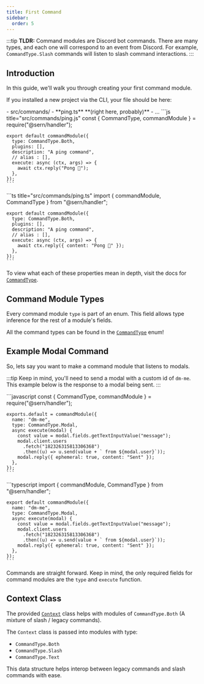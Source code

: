 ```yaml
---
title: First Command
sidebar:
  order: 5
---
```


:::tip
**TLDR:** Command modules are Discord bot commands. There are many types, and each one will correspond to an event from Discord. For example, `CommandType.Slash` commands will listen to slash command interactions.
:::

## Introduction

In this guide, we'll walk you through creating your first command module.

If you installed a new project via the CLI, your file should be here:


<FileTree>
- src/commands/
    - **ping.ts** **(right here, probably)**
- ...
</FileTree>


<Tabs syncKey="language-preference">
  <TabItem value="js" label="JavaScript">
    ```js title="src/commands/ping.js"
    const { CommandType, commandModule } = require("@sern/handler");

    export default commandModule({
      type: CommandType.Both,
      plugins: [],
      description: "A ping command",
      // alias : [],
      execute: async (ctx, args) => {
        await ctx.reply("Pong 🏓");
      },
    });
    ```
  </TabItem>
  <TabItem value="ts" label="TypeScript">
    ```ts title="src/commands/ping.ts"
    import { commandModule, CommandType } from "@sern/handler";

    export default commandModule({
      type: CommandType.Both,
      plugins: [],
      description: "A ping command",
      // alias : [],
      execute: async (ctx, args) => {
        await ctx.reply({ content: "Pong 🏓" });
      },
    });
    ```
  </TabItem>
</Tabs>

To view what each of these properties mean in depth, visit the docs for [`CommandType`](/v3/api/enumerations/commandtype).

## Command Module Types

Every command module `type` is part of an enum. This field allows type inference for the rest of a module's fields.

All the command types can be found in the [`CommandType`](/v3/api/enumerations/commandtype) enum!

## Example Modal Command

So, lets say you want to make a command module that listens to modals.

:::tip
Keep in mind, you'll need to send a modal with a custom id of `dm-me`. This example below is the response to a modal being sent.
:::

<Tabs syncKey="language-preference">
  <TabItem value="js" label="JavaScript">
    ```javascript
    const { CommandType, commandModule } = require("@sern/handler");
    
    exports.default = commandModule({
      name: "dm-me",
      type: CommandType.Modal,
      async execute(modal) {
        const value = modal.fields.getTextInputValue("message");
        modal.client.users
          .fetch("182326315813306368")
          .then((u) => u.send(value + ` from ${modal.user}`));
        modal.reply({ ephemeral: true, content: "Sent" });
      },
    });
    ```
  </TabItem>
  <TabItem value="ts" label="TypeScript">
    ```typescript
    import { commandModule, CommandType } from "@sern/handler";
    
    export default commandModule({
      name: "dm-me",
      type: CommandType.Modal,
      async execute(modal) {
        const value = modal.fields.getTextInputValue("message");
        modal.client.users
          .fetch("182326315813306368")
          .then((u) => u.send(value + ` from ${modal.user}`));
        modal.reply({ ephemeral: true, content: "Sent" });
      },
    });
    ```
  </TabItem>
</Tabs>

Commands are straight forward. Keep in mind, the only required fields for command modules are the `type` and `execute` function.

## Context Class

The provided [`Context`](/v3/api/classes/context) class helps with modules of `CommandType.Both` (A mixture of slash / legacy commands).

The `Context` class is passed into modules with type:

- `CommandType.Both`
- `CommandType.Slash`
- `CommandType.Text`

This data structure helps interop between legacy commands and slash commands with ease.
